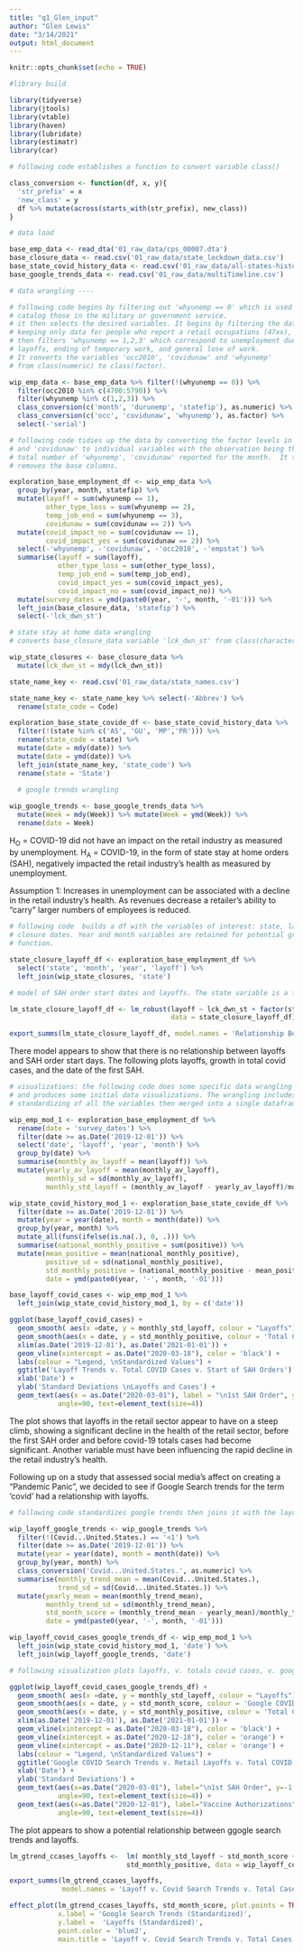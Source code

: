 ```yaml
---
title: "q1_Glen_input"
author: "Glen Lewis"
date: "3/14/2021"
output: html_document
---
```


```r
knitr::opts_chunk$set(echo = TRUE)
```


```r
#library build

library(tidyverse)
library(jtools)
library(vtable)
library(haven)
library(lubridate)
library(estimatr)
library(car)

# following code establishes a function to convert variable class()

class_conversion <- function(df, x, y){
  'str_prefix' = x
  'new_class' = y
  df %>% mutate(across(starts_with(str_prefix), new_class))
}

# data load

base_emp_data <- read_dta('01_raw_data/cps_00007.dta')
base_closure_data <- read.csv('01_raw_data/state_lockdown_data.csv')
base_state_covid_history_data <- read.csv('01_raw_data/all-states-history.csv')
base_google_trends_data <- read.csv('01_raw_data/multiTimeline.csv')
```


```r
# data wrangling ----

# following code begins by filtering out 'whyunemp == 0' which is used to 
# catalog those in the military or government service.  
# it then selects the desired variables. It begins by filtering the data
# keeping only data for people who report a retail occupations (47xx), 
# then filters 'whyunemp == 1,2,3' which correspond to unemployment due to 
# layoffs, ending of temporary work, and general lose of work.  
# It converts the variables 'occ2010', 'covidunaw' and 'whyunemp' 
# from class(numeric) to class(factor).

wip_emp_data <- base_emp_data %>% filter(!(whyunemp == 0)) %>% 
  filter(occ2010 %in% c(4700:5790)) %>% 
  filter(whyunemp %in% c(1,2,3)) %>% 
  class_conversion(c('month', 'durunemp', 'statefip'), as.numeric) %>% 
  class_conversion(c('occ', 'covidunaw', 'whyunemp'), as.factor) %>% 
  select(-'serial')

# following code tidies up the data by converting the factor levels in 'whyunemp' 
# and 'covidunaw' to individual variables with the observation being the 
# total number of 'whyunemp', 'covidunaw' reported for the month.  It then 
# removes the base columns. 

exploration_base_employment_df <- wip_emp_data %>% 
  group_by(year, month, statefip) %>% 
  mutate(layoff = sum(whyunemp == 1), 
         other_type_loss = sum(whyunemp == 2), 
         temp_job_end = sum(whyunemp == 3), 
         covidunaw = sum(covidunaw == 2)) %>% 
  mutate(covid_impact_no = sum(covidunaw == 1), 
         covid_impact_yes = sum(covidunaw == 2)) %>% 
  select(-'whyunemp', -'covidunaw', -'occ2010', -'empstat') %>% 
  summarise(layoff = sum(layoff), 
            other_type_loss = sum(other_type_loss), 
            temp_job_end = sum(temp_job_end), 
            covid_impact_yes = sum(covid_impact_yes), 
            covid_impact_no = sum(covid_impact_no)) %>% 
  mutate(survey_dates = ymd(paste0(year, '-', month, '-01'))) %>% 
  left_join(base_closure_data, 'statefip') %>% 
  select(-'lck_dwn_st')

# state stay at home data wrangling
# converts base_closure_data variable 'lck_dwn_st' from class(character) to class(date)

wip_state_closures <- base_closure_data %>% 
  mutate(lck_dwn_st = mdy(lck_dwn_st))

state_name_key <- read.csv('01_raw_data/state_names.csv')

state_name_key <- state_name_key %>% select(-'Abbrev') %>% 
  rename(state_code = Code)

exploration_base_state_covide_df <- base_state_covid_history_data %>% 
  filter(!(state %in% c('AS', 'GU', 'MP','PR'))) %>% 
  rename(state_code = state) %>% 
  mutate(date = mdy(date)) %>% 
  mutate(date = ymd(date)) %>% 
  left_join(state_name_key, 'state_code') %>% 
  rename(state = 'State')
  
  # google trends wrangling

wip_google_trends <- base_google_trends_data %>% 
  mutate(Week = mdy(Week)) %>% mutate(Week = ymd(Week)) %>% 
  rename(date = Week)

```

H~O~ = COVID-19 did not have an impact on the retail industry as measured by unemployment.
H~A~ = COVID-19, in the form of state stay at home orders (SAH), negatively impacted the retail industry's health as measured by unemployment. 

Assumption 1: Increases in unemployment can be associated with a decline in the retail industry's health. As revenues decrease a retailer's ability to "carry" larger numbers of employees is reduced.

```r
# following code  builds a df with the variables of interest: state, layoffs, 
# closure dates. Year and month variables are retained for potential group_by()
# function.  

state_closure_layoff_df <- exploration_base_employment_df %>% 
  select('state', 'month', 'year', 'layoff') %>% 
  left_join(wip_state_closures, 'state')

# model of SAH order start dates and layoffs. The state variable is a fixed effects LSDV.

lm_state_closure_layoff_df <- lm_robust(layoff ~ lck_dwn_st + factor(state), 
                                        data = state_closure_layoff_df)  

export_summs(lm_state_closure_layoff_df, model.names = 'Relationship Between \nLayoffs and SAH')
```

There model appears to show that there is no relationship between layoffs and SAH order start days. The following plots layoffs, growth in total covid cases, and the date of the first SAH. 

```r
# visualizations: the following code does some specific data wrangling
# and produces some initial data visualizations. The wrangling includes 
# standardizing of all the variables then merged into a single dataframe. 

wip_emp_mod_1 <- exploration_base_employment_df %>% 
  rename(date = 'survey_dates') %>% 
  filter(date >= as.Date('2019-12-01')) %>% 
  select('date', 'layoff', 'year', 'month') %>% 
  group_by(date) %>% 
  summarise(monthly_av_layoff = mean(layoff)) %>% 
  mutate(yearly_av_layoff = mean(monthly_av_layoff),
         monthly_sd = sd(monthly_av_layoff),
         monthly_std_layoff = (monthly_av_layoff - yearly_av_layoff)/monthly_sd)

wip_state_covid_history_mod_1 <- exploration_base_state_covide_df %>% 
  filter(date >= as.Date('2019-12-01')) %>% 
  mutate(year = year(date), month = month(date)) %>% 
  group_by(year, month) %>% 
  mutate_all(funs(ifelse(is.na(.), 0, .))) %>% 
  summarise(national_monthly_positive = sum(positive)) %>% 
  mutate(mean_positive = mean(national_monthly_positive), 
         positive_sd = sd(national_monthly_positive), 
         std_monthly_positive = (national_monthly_positive - mean_positive)/positive_sd, 
         date = ymd(paste0(year, '-', month, '-01')))

base_layoff_covid_cases <- wip_emp_mod_1 %>% 
  left_join(wip_state_covid_history_mod_1, by = c('date'))

ggplot(base_layoff_covid_cases) + 
  geom_smooth( aes(x =date, y = monthly_std_layoff, colour = "Layoffs"), se = FALSE) + 
  geom_smooth(aes(x = date, y = std_monthly_positive, colour = 'Total COVID \nCases'), se = FALSE) +
  xlim(as.Date('2019-12-01'), as.Date('2021-01-01')) +
  geom_vline(xintercept = as.Date("2020-03-18"), color = 'black') +
  labs(colour = "Legend, \nStandardized Values") +
  ggtitle('Layoff Trends v. Total COVID Cases v. Start of SAH Orders') +
  xlab('Date') + 
  ylab('Standard Deviations \nLayoffs and Cases') +
  geom_text(aes(x = as.Date("2020-03-01"), label = "\n1st SAH Order", y=-2.0), colour="black", 
            angle=90, text=element_text(size=4))
```

The plot shows that layoffs in the retail sector appear to have on a steep climb, showing a significant decline in the health of the retail sector, before the first SAH order and before covid-19 totals cases had become significant.  Another variable must have been influencing the rapid decline in the retail industry's health.

Following up on a study that assessed social media's affect on creating a "Pandemic Panic", 
we decided to see if Google Search trends for the term 'covid' had a relationship with layoffs.

```r
# following code standardizes google trends then joins it with the layoff and covid total cases which have already been standardized.

wip_layoff_google_trends <- wip_google_trends %>% 
  filter(!(Covid...United.States.) == '<1') %>% 
  filter(date >= as.Date('2019-12-01')) %>% 
  mutate(year = year(date), month = month(date)) %>% 
  group_by(year, month) %>% 
  class_conversion('Covid...United.States.', as.numeric) %>% 
  summarise(monthly_trend_mean = mean(Covid...United.States.), 
            trend_sd = sd(Covid...United.States.)) %>% 
  mutate(yearly_mean = mean(monthly_trend_mean), 
         monthly_trend_sd = sd(monthly_trend_mean), 
         std_month_score = (monthly_trend_mean - yearly_mean)/monthly_trend_sd,
         date = ymd(paste0(year, '-', month, '-01')))

wip_layoff_covid_cases_google_trends_df <- wip_emp_mod_1 %>% 
  left_join(wip_state_covid_history_mod_1, 'date') %>% 
  left_join(wip_layoff_google_trends, 'date')

# following visualization plots layoffs, v. totals covid cases, v. google searches for covid. Also includes the first SAH order, and FDA emergency authorization to the first coivid vaccines.

ggplot(wip_layoff_covid_cases_google_trends_df) + 
  geom_smooth( aes(x =date, y = monthly_std_layoff, colour = "Layoffs"), se = FALSE) + 
  geom_smooth(aes(x = date, y = std_month_score, colour = 'Google COVID \nSearch Trends'), se = FALSE) +
  geom_smooth(aes(x = date, y = std_monthly_positive, colour = 'Total COVID \nCases'), se = FALSE) +
  xlim(as.Date('2019-12-01'), as.Date('2021-01-01')) +
  geom_vline(xintercept = as.Date("2020-03-18"), color = 'black') +
  geom_vline(xintercept = as.Date("2020-12-18"), color = 'orange') +
  geom_vline(xintercept = as.Date("2020-12-11"), color = 'orange') + 
  labs(colour = "Legend, \nStandardized Values") +
  ggtitle('Google COVID Search Trends v. Retail Layoffs v. Total COVID Cases') +
  xlab('Date') + 
  ylab('Standard Deviations') +
  geom_text(aes(x=as.Date("2020-03-01"), label="\n1st SAH Order", y=-1.75), colour="black", 
            angle=90, text=element_text(size=4)) +
  geom_text(aes(x=as.Date("2020-12-01"), label="Vaccine Authorizations", y=-1.5), colour="orange", 
            angle=90, text=element_text(size=4))

```
The plot appears to show a potential relationship between ggogle search trends and layoffs.
```r
lm_gtrend_ccases_layoffs <-  lm( monthly_std_layoff ~ std_month_score +
                             std_monthly_positive, data = wip_layoff_covid_cases_google_trends_df)

export_summs(lm_gtrend_ccases_layoffs, 
             model.names = 'Layoff v. Covid Search Trends v. Total Cases')

effect_plot(lm_gtrend_ccases_layoffs, std_month_score, plot.points = TRUE, 
            x.label = 'Google Search Trends (Standardized)', 
            y.label =  'Layoffs (Standardized)',
            point.color = 'blue2', 
            main.title = 'Layoff v. Covid Search Trends v. Total Cases')
```




